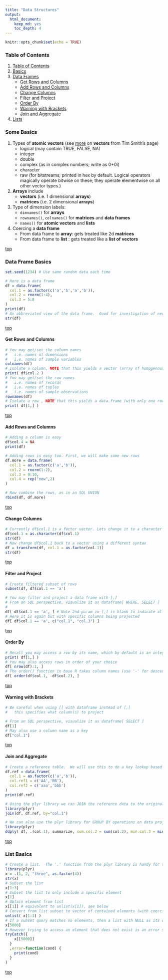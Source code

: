 ```yaml
---
title: "Data Structures"
output: 
  html_document:
    keep_md: yes
    toc_depth: 4
---
```


```r
knitr::opts_chunk$set(echo = TRUE)
```

### Table of Contents

1. [Table of Contents](#table-of-contents)
2. [Basics](#some-basics)
3. [Data Frames](#data-frame-basics)
    - [Get Rows and Columns](#get-rows-and-columns)
    - [Add Rows and Columns](#add-rows-and-columns)
    - [Change Columns](#change-columns)
    - [Filter and Project](#filter-and-project)
    - [Order By](#order-by)
    - [Warning with Brackets](#warning-with-brackets)
    - [Join and Aggregate](#join-and-aggregate)
4. [Lists](#list-basics)

### Some Basics

1. Types of **atomic vectors** (see [more](http://arrgh.tim-smith.us/atomic.html) on **vectors** from Tim Smith's page)
    - logical (may contain TRUE, FALSE, NA)
    - integer
    - double
    - complex (as in complex numbers; write as 0+0i)
    - character
    - raw (for bitstreams; printed in hex by default. Logical operators magically operate bitwise on these; they operate elementwise on all other vector types.)
    
2. **Arrays** include
    - **vectors** (i.e. 1 dimensional **arrays**)
    - **matrices** (i.e. 2 dimensional **arrays**)
    
4. Type of dimension labels:
    - `dimnames()` for **arrays**
    - `rownames()`, `colnames()` for **matrices** and **data frames**
    - `names()` for **atomic vectors** and **lists**
	
5. Coercing a **data frame**
    - From data frame to **array**: gets treated like 2d **matrices**
    - From data frame to **list** : gets treated like a **list of vectors**

[top](#table-of-contents)

### Data Frame Basics
```r
set.seed(1234) # Use same random data each time

# Here is a data frame
df = data.frame( 
  col.1 = as.factor(c('a','b','a','b')), 
  col.2 = rnorm(1:4), 
  col.3 = 5:8 
)
print(df)
# An abbreviated view of the data frame.  Good for investigation of newly read/created data
str(df)
```
[top](#table-of-contents)

#### Get Rows and Columns
```r
# You may get/set the column names 
#   i.e. names of dimensions 
#   i.e. names of sample variables
colnames(df)
# Isolate a column, NOTE that this yields a vector (array of homogenous type)
print( df$col.2 )
# You may get/set the row names
#   i.e. names of records 
#   i.e. names of tuples 
#   i.e. names of sample observations
rownames(df)
# Isolate a row , NOTE that this yields a data.frame (with only one row)
print( df[1,] )
```
[top](#table-of-contents)

#### Add Rows and Columns
```r
# Adding a column is easy
df$col.4 = NA
print(df)

# Adding rows is easy too. First, we will make some new rows
df.more = data.frame( 
  col.1 = as.factor(c('a','b')), 
  col.2 = rnorm(1:2), 
  col.3 = 9:10,
  col.4 = rep("new",2)
)

# Now combine the rows, as in an SQL UNION
rbind(df, df.more)
```
[top](#table-of-contents)

#### Change Columns
```r
# Currently df$col.1 is a factor vector. Lets change it to a character vector
df$col.1 = as.character(df$col.1)
str(df)
# Now change df$col.1 back to a vector using a different syntax
df = transform(df, col.1 = as.factor(col.1))
str(df)
```
[top](#table-of-contents)

#### Filter and Project
```r

# Create filtered subset of rows
subset(df, df$col.1 == 'a')

# You may filter and project a data frame with [,]
# From an SQL perspective, visualize it as dataframe[ WHERE, SELECT ]
#
df[ df$col.1 == 'a', ] # Note 2nd param in [,] is blank to indicate all variables
# Here it is again but with specific columns being projected
df[ df$col.1 == 'a', c("col.1", "col.3") ]
```
[top](#table-of-contents)

#### Order By
```r
# Recall you may access a row by its name, which by default is an integer sequence: 1, 2, ..., nrow
print( df[1,] )
# You may also access rows in order of your choice
df[ nrow(df):1, ]
# The order() function in base R takes column names (use '-' for descending)
df[ order(df$col.1, -df$col.2), ]
```
[top](#table-of-contents)

#### Warning with Brackets
```r
# Be careful when using [] with dataframe instead of [,]
#   this specifies what column(s) to project

# From an SQL perspective, visualize it as dataframe[ SELECT ] 
df[1]
# May also use a column name as a key
df["col.1"]
```
[top](#table-of-contents)

#### Join and Aggregate

```r

# Create a reference table.  We will use this to do a key lookup based on col.1
df.ref = data.frame( 
  col.1 = as.factor(c('a','b')), 
  col.ref1 = c('AA','BB'),
  col.ref2 = c('aaa','bbb')
)
print(df.ref)

# Using the plyr library we can JOIN the reference data to the original data
library(plyr)
join(df, df.ref, by="col.1")

# We can also use the plyr library for GROUP BY operations on data projections
library(plyr)
ddply( df, .(col.1), summarize, sum.col.2 = sum(col.2), min.col.3 = min(col.3) )
```
[top](#table-of-contents)

### List Basics

```r
# Create a list.  The '.' function from the plyr library is handy for this.
library(plyr)
x = .(1, 2, "three", as.factor(4))
str(x)
# Subset the list
x[1:3]
# Subset the list to only include a specific element
x[1]
# Obtain element from list
x[[1]] # equivalent to unlist(x[1]), see below
# Convert from list subset to vector of contained elements (with coercion)
unlist( x[1:3] )
# If a subset query matches no elements, then a list with NULL as its only element is returned
x[5000]
# However trying to access an element that does not exist is an error state
tryCatch({
    x[[5000]]
  }
  ,error=function(cond) {
    print(cond)
  }
)
```
[top](#table-of-contents)






